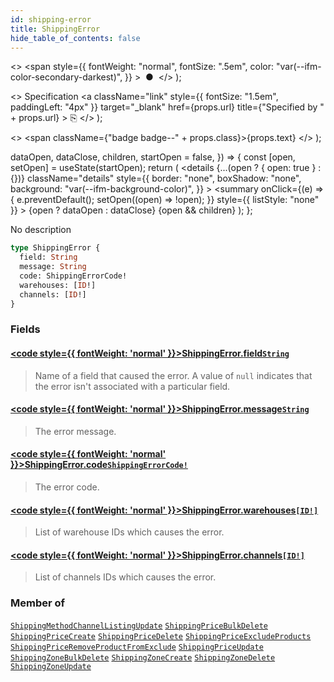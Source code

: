 ```yaml
---
id: shipping-error
title: ShippingError
hide_table_of_contents: false
---
```


  <>
    <span
      style={{
        fontWeight: "normal",
        fontSize: ".5em",
        color: "var(--ifm-color-secondary-darkest)",
      }}
    >
      &nbsp;●&nbsp;
    </span>
  </>
);

  <>
    Specification
    <a
      className="link"
      style={{ fontSize: "1.5em", paddingLeft: "4px" }}
      target="\_blank"
      href={props.url}
      title={"Specified by " + props.url}
    >
      ⎘
    </a>
  </>
);

  <>
    <span className={"badge badge--" + props.class}>{props.text}</span>
  </>
);


  dataOpen,
  dataClose,
  children,
  startOpen = false,
}) => {
  const [open, setOpen] = useState(startOpen);
  return (
    <details
      {...(open ? { open: true } : {})}
      className="details"
      style={{
        border: "none",
        boxShadow: "none",
        background: "var(--ifm-background-color)",
      }}
    >
      <summary
        onClick={(e) => {
          e.preventDefault();
          setOpen((open) => !open);
        }}
        style={{ listStyle: "none" }}
      >
        {open ? dataOpen : dataClose}
      </summary>
      {open && children}
    </details>
  );
};

No description

```graphql
type ShippingError {
  field: String
  message: String
  code: ShippingErrorCode!
  warehouses: [ID!]
  channels: [ID!]
}
```

### Fields

#### [<code style={{ fontWeight: 'normal' }}>ShippingError.<b>field</b></code>](#)<Bullet />[`String`](../../../api-reference/miscellaneous/scalars/string) <Badge class="secondary" text="scalar"/>

> Name of a field that caused the error. A value of `null` indicates that the error isn't associated with a particular field.

#### [<code style={{ fontWeight: 'normal' }}>ShippingError.<b>message</b></code>](#)<Bullet />[`String`](../../../api-reference/miscellaneous/scalars/string) <Badge class="secondary" text="scalar"/>

> The error message.

#### [<code style={{ fontWeight: 'normal' }}>ShippingError.<b>code</b></code>](#)<Bullet />[`ShippingErrorCode!`](../../../api-reference/shipping/enums/shipping-error-code) <Badge class="secondary" text="non-null"/> <Badge class="secondary" text="enum"/>

> The error code.

#### [<code style={{ fontWeight: 'normal' }}>ShippingError.<b>warehouses</b></code>](#)<Bullet />[`[ID!]`](../../../api-reference/miscellaneous/scalars/id) <Badge class="secondary" text="list"/> <Badge class="secondary" text="scalar"/>

> List of warehouse IDs which causes the error.

#### [<code style={{ fontWeight: 'normal' }}>ShippingError.<b>channels</b></code>](#)<Bullet />[`[ID!]`](../../../api-reference/miscellaneous/scalars/id) <Badge class="secondary" text="list"/> <Badge class="secondary" text="scalar"/>

> List of channels IDs which causes the error.

### Member of

[`ShippingMethodChannelListingUpdate`](../../../api-reference/shipping/objects/shipping-method-channel-listing-update) <Badge class="secondary" text="object"/><Bullet />[`ShippingPriceBulkDelete`](../../../api-reference/shipping/objects/shipping-price-bulk-delete) <Badge class="secondary" text="object"/><Bullet />[`ShippingPriceCreate`](../../../api-reference/shipping/objects/shipping-price-create) <Badge class="secondary" text="object"/><Bullet />[`ShippingPriceDelete`](../../../api-reference/shipping/objects/shipping-price-delete) <Badge class="secondary" text="object"/><Bullet />[`ShippingPriceExcludeProducts`](../../../api-reference/shipping/objects/shipping-price-exclude-products) <Badge class="secondary" text="object"/><Bullet />[`ShippingPriceRemoveProductFromExclude`](../../../api-reference/shipping/objects/shipping-price-remove-product-from-exclude) <Badge class="secondary" text="object"/><Bullet />[`ShippingPriceUpdate`](../../../api-reference/shipping/objects/shipping-price-update) <Badge class="secondary" text="object"/><Bullet />[`ShippingZoneBulkDelete`](../../../api-reference/shipping/objects/shipping-zone-bulk-delete) <Badge class="secondary" text="object"/><Bullet />[`ShippingZoneCreate`](../../../api-reference/shipping/objects/shipping-zone-create) <Badge class="secondary" text="object"/><Bullet />[`ShippingZoneDelete`](../../../api-reference/shipping/objects/shipping-zone-delete) <Badge class="secondary" text="object"/><Bullet />[`ShippingZoneUpdate`](../../../api-reference/shipping/objects/shipping-zone-update) <Badge class="secondary" text="object"/>
